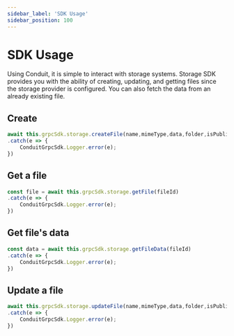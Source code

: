 ```yaml
---
sidebar_label: 'SDK Usage'
sidebar_position: 100
---
```


# SDK Usage

Using Conduit, it is simple to interact with storage systems. Storage SDK provides you with the ability
of creating, updating, and getting files since the storage provider is configured. You can also fetch the
data from an already existing file.

## Create

```jsx title="Create a file"
await this.grpcSdk.storage.createFile(name,mimeType,data,folder,isPublic)
.catch(e => {
    ConduitGrpcSdk.Logger.error(e);
})
```
## Get a file

```jsx title="Get a file"
const file = await this.grpcSdk.storage.getFile(fileId)
.catch(e => {
    ConduitGrpcSdk.Logger.error(e);
})
```

## Get file's data

```jsx title="Get a file's data"
const data = await this.grpcSdk.storage.getFileData(fileId)
.catch(e => {
    ConduitGrpcSdk.Logger.error(e);
})
```

## Update a file

```jsx title="Get a file's data"
await this.grpcSdk.storage.updateFile(name,mimeType,data,folder,isPublic)
.catch(e => {
    ConduitGrpcSdk.Logger.error(e);
})
```